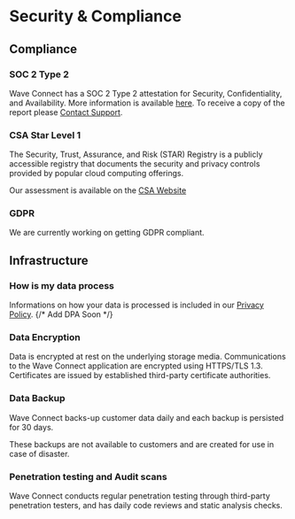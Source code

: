 
# Security & Compliance

## Compliance

### SOC 2 Type 2

Wave Connect has a SOC 2 Type 2 attestation for Security, Confidentiality, and Availability. More information is available [here](https://app.sprinto.com/trust-center/view/054381d9-6390-4e12-a7cd-57d762e9092a). To receive a copy of the report please [Contact Support](mailto:support@wavecnct.com).

### CSA Star Level 1

The Security, Trust, Assurance, and Risk (STAR) Registry is a publicly accessible registry that documents the security and privacy controls provided by popular cloud computing offerings.

Our assessment is available on the [CSA Website](https://cloudsecurityalliance.org/star/registry/wave-connect/services/wave-app)

### GDPR

We are currently working on getting GDPR compliant.

## Infrastructure

### How is my data process

Informations on how your data is processed is included in our [Privacy Policy](https://wavecnct.com/policies/privacy-policy).
{/* Add DPA Soon */}

### Data Encryption

Data is encrypted at rest on the underlying storage media. Communications to the Wave Connect application are encrypted using HTTPS/TLS 1.3. Certificates are issued by established third-party certificate authorities.

### Data Backup

Wave Connect backs-up customer data daily and each backup is persisted for 30 days.

<Callout type="info">These backups are not available to customers and are created for use in case of disaster.</Callout>
### Penetration testing and Audit scans

Wave Connect conducts regular penetration testing through third-party penetration testers, and has daily code reviews and static analysis checks.
